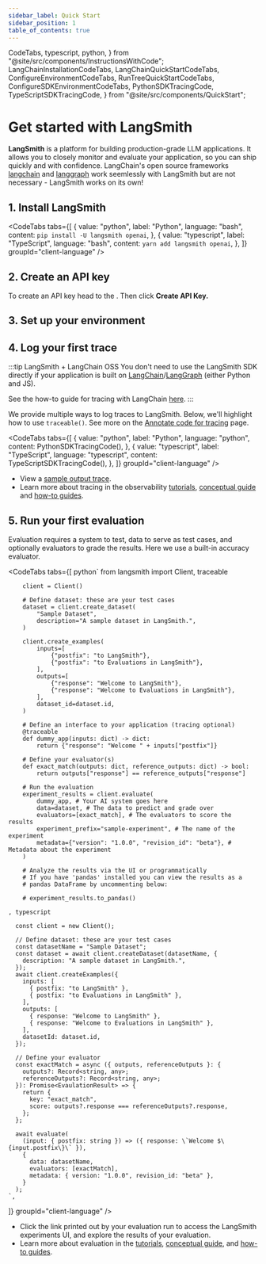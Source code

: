 ```yaml
---
sidebar_label: Quick Start
sidebar_position: 1
table_of_contents: true
---
```


  CodeTabs,
  typescript,
  python,
} from "@site/src/components/InstructionsWithCode";
  LangChainInstallationCodeTabs,
  LangChainQuickStartCodeTabs,
  ConfigureEnvironmentCodeTabs,
  RunTreeQuickStartCodeTabs,
  ConfigureSDKEnvironmentCodeTabs,
  PythonSDKTracingCode,
  TypeScriptSDKTracingCode,
} from "@site/src/components/QuickStart";

# Get started with LangSmith

**LangSmith** is a platform for building production-grade LLM applications.
It allows you to closely monitor and evaluate your application, so you can ship quickly and with confidence.
LangChain's open source frameworks [langchain](https://python.langchain.com) and [langgraph](https://langchain-ai.github.io/langgraph/) work seemlessly with LangSmith but are not necessary - LangSmith works on its own!

## 1. Install LangSmith

<CodeTabs
  tabs={[
    {
      value: "python",
      label: "Python",
      language: "bash",
      content: `pip install -U langsmith openai`,
    },
    {
      value: "typescript",
      label: "TypeScript",
      language: "bash",
      content: `yarn add langsmith openai`,
    },
  ]}
  groupId="client-language"
/>

## 2. Create an API key

To create an API key head to the <RegionalUrl text='Settings page' suffix='/settings' />. Then click **Create API Key.**

## 3. Set up your environment

<ConfigureSDKEnvironmentCodeTabs />

## 4. Log your first trace

:::tip LangSmith + LangChain OSS
You don't need to use the LangSmith SDK directly if your application is built on [LangChain](https://python.langchain.com)/[LangGraph](https://langchain-ai.github.io/langgraph/) (either Python and JS).

See the how-to guide for tracing with LangChain [here](./observability/how_to_guides/tracing/trace_with_langchain).
:::

We provide multiple ways to log traces to LangSmith. Below, we'll highlight
how to use `traceable()`. See more on the [Annotate code for tracing](./observability/how_to_guides/tracing/annotate_code) page.

<CodeTabs
  tabs={[
    {
      value: "python",
      label: "Python",
      language: "python",
      content: PythonSDKTracingCode(),
    },
    {
      value: "typescript",
      label: "TypeScript",
      language: "typescript",
      content: TypeScriptSDKTracingCode(),
    },
  ]}
  groupId="client-language"
/>

- View a [sample output trace](https://smith.langchain.com/public/b37ca9b1-60cd-4a2a-817e-3c4e4443fdc0/r).
- Learn more about tracing in the observability [tutorials](./observability/tutorials), [conceptual guide](./observability/concepts) and [how-to guides](./observability/how_to_guides/index.md).

## 5. Run your first evaluation

Evaluation requires a system to test, data to serve as test cases, and optionally evaluators to grade the results. Here we use a built-in accuracy evaluator.

<CodeTabs
  tabs={[
    python`
        from langsmith import Client, traceable

        client = Client()

        # Define dataset: these are your test cases
        dataset = client.create_dataset(
            "Sample Dataset",
            description="A sample dataset in LangSmith.",
        )

        client.create_examples(
            inputs=[
                {"postfix": "to LangSmith"},
                {"postfix": "to Evaluations in LangSmith"},
            ],
            outputs=[
                {"response": "Welcome to LangSmith"},
                {"response": "Welcome to Evaluations in LangSmith"},
            ],
            dataset_id=dataset.id,
        )

        # Define an interface to your application (tracing optional)
        @traceable
        def dummy_app(inputs: dict) -> dict:
            return {"response": "Welcome " + inputs["postfix"]}

        # Define your evaluator(s)
        def exact_match(outputs: dict, reference_outputs: dict) -> bool:
            return outputs["response"] == reference_outputs["response"]

        # Run the evaluation
        experiment_results = client.evaluate(
            dummy_app, # Your AI system goes here
            data=dataset, # The data to predict and grade over
            evaluators=[exact_match], # The evaluators to score the results
            experiment_prefix="sample-experiment", # The name of the experiment
            metadata={"version": "1.0.0", "revision_id": "beta"}, # Metadata about the experiment
        )

        # Analyze the results via the UI or programmatically
        # If you have 'pandas' installed you can view the results as a
        # pandas DataFrame by uncommenting below:

        # experiment_results.to_pandas()

`,
    typescript`

      const client = new Client();

      // Define dataset: these are your test cases
      const datasetName = "Sample Dataset";
      const dataset = await client.createDataset(datasetName, {
        description: "A sample dataset in LangSmith.",
      });
      await client.createExamples({
        inputs: [
          { postfix: "to LangSmith" },
          { postfix: "to Evaluations in LangSmith" },
        ],
        outputs: [
          { response: "Welcome to LangSmith" },
          { response: "Welcome to Evaluations in LangSmith" },
        ],
        datasetId: dataset.id,
      });

      // Define your evaluator
      const exactMatch = async ({ outputs, referenceOutputs }: {
        outputs?: Record<string, any>;
        referenceOutputs?: Record<string, any>;
      }): Promise<EvaulationResult> => {
        return {
          key: "exact_match",
          score: outputs?.response === referenceOutputs?.response,
        };
      };

      await evaluate(
        (input: { postfix: string }) => ({ response: \`Welcome $\{input.postfix\}\` }),
        {
          data: datasetName,
          evaluators: [exactMatch],
          metadata: { version: "1.0.0", revision_id: "beta" },
        }
      );
    `,

]}
groupId="client-language"
/>

- Click the link printed out by your evaluation run to access the LangSmith experiments UI,
  and explore the results of your evaluation.
- Learn more about evaluation in the [tutorials](./evaluation/tutorials), [conceptual guide](./evaluation/concepts), and [how-to guides](./evaluation/how_to_guides/index.md).
